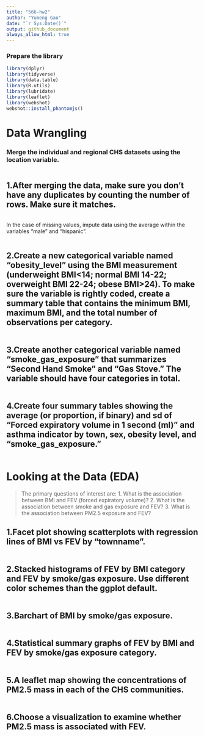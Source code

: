 ```yaml
---
title: "566-hw2"
author: "Yumeng Gao"
date: "`r Sys.Date()`"
output: github_document
always_allow_html: true
---
```


### Prepare the library
```r
library(dplyr)
library(tidyverse)
library(data.table)
library(R.utils)
library(lubridate)
library(leaflet)
library(webshot)
webshot::install_phantomjs()
```


# Data Wrangling

### Merge the individual and regional CHS datasets using the location variable.
```r

```


## 1.After merging the data, make sure you don’t have any duplicates by counting the number of rows. Make sure it matches.
```r

```

In the case of missing values, impute data using the average within the variables “male” and “hispanic”.
```r

```


## 2.Create a new categorical variable named “obesity_level” using the BMI measurement (underweight BMI<14; normal BMI 14-22; overweight BMI 22-24; obese BMI>24). To make sure the variable is rightly coded, create a summary table that contains the minimum BMI, maximum BMI, and the total number of observations per category.
```r

```


## 3.Create another categorical variable named “smoke_gas_exposure” that summarizes “Second Hand Smoke” and “Gas Stove.” The variable should have four categories in total.
```r

```


## 4.Create four summary tables showing the average (or proportion, if binary) and sd of “Forced expiratory volume in 1 second (ml)” and asthma indicator by town, sex, obesity level, and “smoke_gas_exposure.”
```r

```



# Looking at the Data (EDA)

> The primary questions of interest are: 
> 1. What is the association between BMI and FEV (forced expiratory volume)? 
> 2. What is the association between smoke and gas exposure and FEV? 
> 3. What is the association between PM2.5 exposure and FEV?

## 1.Facet plot showing scatterplots with regression lines of BMI vs FEV by “townname”.
```r

```


## 2.Stacked histograms of FEV by BMI category and FEV by smoke/gas exposure. Use different color schemes than the ggplot default.
```r

```


## 3.Barchart of BMI by smoke/gas exposure.
```r

```


## 4.Statistical summary graphs of FEV by BMI and FEV by smoke/gas exposure category.
```r

```


## 5.A leaflet map showing the concentrations of PM2.5 mass in each of the CHS communities.
```r

```


## 6.Choose a visualization to examine whether PM2.5 mass is associated with FEV.
```r

```









